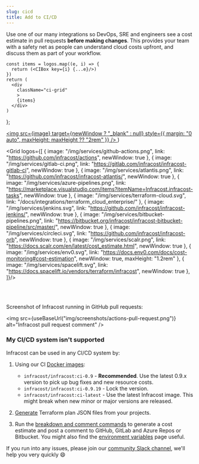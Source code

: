 ```yaml
---
slug: cicd
title: Add to CI/CD
---
```



Use one of our many integrations so DevOps, SRE and engineers see a cost estimate in pull requests **before making changes**.
This provides your team with a safety net as people can understand cloud costs upfront, and discuss them as part of your workflow.

    const items = logos.map((e, i) => {
      return (<CIBox key={i} {...e}/>)
    })
    return (
      <div
        className="ci-grid"
        >
        {items}
      </div>
    )
};

  <a
    className="ci-box"
    href={link}
    >
    <img
      src={image}
      target={newWindow ? "_blank" : null}
      style={{
        margin: "0 auto",
        maxHeight: maxHeight ?? "2rem"
      }}
      />
  </a>
)

<Grid logos={[
    {
      image: "/img/services/github-actions.png",
      link: "https://github.com/infracost/actions",
      newWindow: true
    },
    {
      image: "/img/services/gitlab-ci.png",
      link: "https://gitlab.com/infracost/infracost-gitlab-ci",
      newWindow: true
    },
    {
      image: "/img/services/atlantis.png",
      link: "https://github.com/infracost/infracost-atlantis/",
      newWindow: true
    },
    {
      image: "/img/services/azure-pipelines.png",
      link: "https://marketplace.visualstudio.com/items?itemName=Infracost.infracost-tasks",
      newWindow: true
    },
    {
      image: "/img/services/terraform-cloud.svg",
      link: "/docs/integrations/terraform_cloud_enterprise/"
    },
    {
      image: "/img/services/jenkins.svg",
      link: "https://github.com/infracost/infracost-jenkins/",
      newWindow: true
    },
    {
      image: "/img/services/bitbucket-pipelines.png",
      link: "https://bitbucket.org/infracost/infracost-bitbucket-pipeline/src/master/",
      newWindow: true
    },
    {
      image: "/img/services/circleci.svg",
      link: "https://github.com/infracost/infracost-orb",
      newWindow: true
    },
    {
      image: "/img/services/scalr.png",
      link: "https://docs.scalr.com/en/latest/cost_estimate.html",
      newWindow: true
    },
    {
      image: "/img/services/env0.svg",
      link: "https://docs.env0.com/docs/cost-monitoring#cost-estimation",
      newWindow: true,
      maxHeight: "1.2rem"
    },
    {
      image: "/img/services/spacelift.svg",
      link: "https://docs.spacelift.io/vendors/terraform/infracost",
      newWindow: true
    },
]}/>

<br/><br/>

Screenshot of Infracost running in GitHub pull requests:

<img src={useBaseUrl("img/screenshots/actions-pull-request.png")} alt="Infracost pull request comment" />

### My CI/CD system isn't supported

Infracost can be used in any CI/CD system by:

1. Using our CI [Docker images](https://hub.docker.com/r/infracost/infracost/tags):
    - `infracost/infracost:ci-0.9` - **Recommended**. Use the latest 0.9.x version to pick up bug fixes and new resource costs.
    - `infracost/infracost:ci-0.9.19` - Lock the version.
    - `infracost/infracost:ci-latest` - Use the latest Infracost image. This might break when new minor or major versions are released.

2. [Generate](/docs/troubleshooting/#2-generating-plan-json-files) Terraform plan JSON files from your projects.

3. Run the [breakdown and comment commands](/docs/features/cli_commands/#comment-on-pull-requests) to generate a cost estimate and post a comment to GitHub, GitLab and Azure Repos or Bitbucket. You might also find the [environment variables](/docs/integrations/environment_variables) page useful.

If you run into any issues, please join our [community Slack channel](https://www.infracost.io/community-chat), we'll help you very quickly 😄
